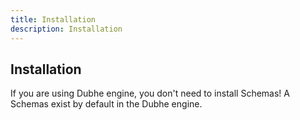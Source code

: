```yaml
---
title: Installation
description: Installation
---
```


## Installation

If you are using Dubhe engine, you don't need to install Schemas! A Schemas exist by default in the Dubhe engine.
